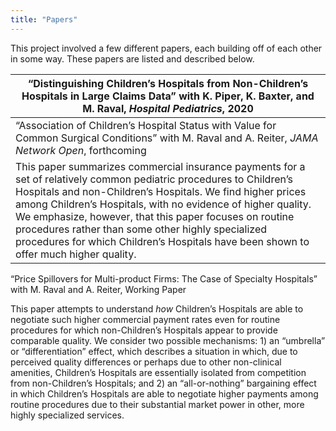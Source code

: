 ```yaml
---
title: "Papers"
---
```


This project involved a few different papers, each building off of each other in some way. These papers are listed and described below.

------------------------------------------------------------------------
"Distinguishing Children's Hospitals from Non-Children's Hospitals in Large Claims Data" with K. Piper, K. Baxter, and M. Raval, *Hospital Pediatrics*, 2020 <br>

<a href=https://www.ncbi.nlm.nih.gov/pmc/articles/PMC6986900/><i class="fas fa-download"> **Download Paper**</i></a><br>

This was the first paper officially related to this project, the goal of which was to establish a credible way to identify "Children's Hospitals" versus "Non-Children's Hospitals" in the data. This is not as obvious as it seems because many hospitals have designated pediatric wings within larger general acute care hospitals. We ultimately propose a four tier system, with Tier A reflecting designated, stand-alone Children's Hospitals, Tier B reflecting general acute care hospitals with a designated pediatric area/wing, Tier C hospitals reflecting general acute care hospitals that offer limited pediatric services, and Tier D hospitals that provide no key pediatric services.


------------------------------------------------------------------------
"Association of Children's Hospital Status with Value for Common Surgical Conditions" with M. Raval and A. Reiter, *JAMA Network Open*, forthcoming <br>

This paper summarizes commercial insurance payments for a set of relatively common pediatric procedures to Children's Hospitals and non-Children's Hospitals. We find higher prices among Children's Hospitals, with no evidence of higher quality. We emphasize, however, that this paper focuses on routine procedures rather than some other highly specialized procedures for which Children's Hospitals have been shown to offer much higher quality.


------------------------------------------------------------------------
"Price Spillovers for Multi-product Firms: The Case of Specialty Hospitals" with M. Raval and A. Reiter, Working Paper <br>

This paper attempts to understand *how* Children's Hospitals are able to negotiate such higher commercial payment rates even for routine procedures for which non-Children's Hospitals appear to provide comparable quality. We consider two possible mechanisms: 1) an "umbrella" or "differentiation" effect, which describes a situation in which, due to perceived quality differences or perhaps due to other non-clinical amenities, Children's Hospitals are essentially isolated from competition from non-Children's Hospitals; and 2) an "all-or-nothing" bargaining effect in which Children's Hospitals are able to negotiate higher payments among routine procedures due to their substantial market power in other, more highly specialized services.

